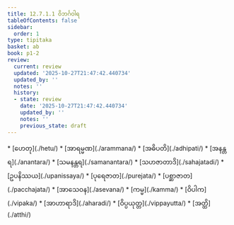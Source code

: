 ```yaml
---
title: 12.7.1.1 ဝိဘင်္ဂဝါရ
tableOfContents: false
sidebar:
  order: 1
type: tipitaka
basket: ab
book: p1-2
review:
  current: review
  updated: '2025-10-27T21:47:42.440734'
  updated_by: ''
  notes: ''
  history:
  - state: review
    date: '2025-10-27T21:47:42.440734'
    updated_by: ''
    notes: ''
    previous_state: draft
---
```



<ReviewStatus review={frontmatter.review} showDetails={true} />

<HypothesisAnnotation frontmatter={frontmatter} />

<DynamicBreadcrumb />



<TableOfContents book="p1-2" section="12.7.1.1">
* [ဟေတု](./hetu/)
* [အာရမ္မဏ](./arammana/)
* [အဓိပတိ](./adhipati/)
* [အနန္တရ](./anantara/)
* [သမနန္တရ](./samanantara/)
* [သဟဇာတာဒိ](./sahajatadi/)
* [ဥပနိဿယ](./upanissaya/)
* [ပုရေဇာတ](./purejata/)
* [ပစ္ဆာဇာတ](./pacchajata/)
* [အာသေဝန](./asevana/)
* [ကမ္မ](./kamma/)
* [ဝိပါက](./vipaka/)
* [အာဟာရာဒိ](./aharadi/)
* [ဝိပ္ပယုတ္တ](./vippayutta/)
* [အတ္ထိ](./atthi/)
</TableOfContents>